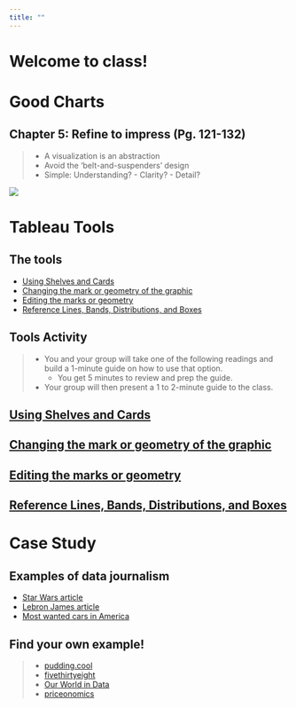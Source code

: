 ```yaml
---
title: ""
---
```

# Welcome to class! {data-background=#f7d754}

# Good Charts {data-background=#f7d754}

## Chapter 5: Refine to impress (Pg. 121-132)

> - A visualization is an abstraction
> - Avoid the 'belt-and-suspenders' design
> - Simple: Understanding? - Clarity? - Detail? 

![](images/gc/Ch5_which_elements.png)

# Tableau Tools {data-background=#f7d754}

## The tools

- [Using Shelves and Cards](https://help.tableau.com/current/pro/desktop/en-us/buildmanual_shelves.htm)
- [Changing the mark or geometry of the graphic](https://help.tableau.com/current/pro/desktop/en-us/viewparts_marks_marktypes.htm)
- [Editing the marks or geometry](https://help.tableau.com/current/pro/desktop/en-us/viewparts_marks_markproperties.htm)
- [Reference Lines, Bands, Distributions, and Boxes](https://help.tableau.com/current/pro/desktop/en-us/reference_lines.htm#Add_Bullet_Graphs)

## Tools Activity

> - You and your group will take one of the following readings and build a 1-minute guide on how to use that option.    
>     - You get 5 minutes to review and prep the guide.
> - Your group will then present a 1 to 2-minute guide to the class.

## [Using Shelves and Cards](https://help.tableau.com/current/pro/desktop/en-us/buildmanual_shelves.htm)

## [Changing the mark or geometry of the graphic](https://help.tableau.com/current/pro/desktop/en-us/viewparts_marks_marktypes.htm)

## [Editing the marks or geometry](https://help.tableau.com/current/pro/desktop/en-us/viewparts_marks_markproperties.htm)

## [Reference Lines, Bands, Distributions, and Boxes](https://help.tableau.com/current/pro/desktop/en-us/reference_lines.htm#Add_Bullet_Graphs)


<!--------------------

## [Using Shelves and Cards](https://help.tableau.com/current/pro/desktop/en-us/buildmanual_shelves.htm)

> - The **Columns shelf** creates the columns of a table  (x-axis), while the **Rows shelf** creates the rows of a table (y-axis). You can place any number of fields on these shelves.
> - Right-click (control-click on Mac) the row or column you want to hide, and then select Hide.
> - Open the field menu for a field that has hidden columns or rows and select Show Hidden Data.
> - The Pages shelf lets you break a view into a series of pages so you can better analyze how a specific field affects the rest of the data in a view. 
> - [Measure Values and Measure Names](https://help.tableau.com/current/pro/desktop/en-us/datafields_understanddatawindow_meavalues.htm)
> - [Summary Cards](https://help.tableau.com/current/pro/desktop/en-us/inspectdata_summary.htm)

## [Changing the mark or geometry of the graphic](https://help.tableau.com/current/pro/desktop/en-us/viewparts_marks_marktypes.htm)

This is where we change the geometries shown on the page.

## [Editing the marks or geometry](https://help.tableau.com/current/pro/desktop/en-us/viewparts_marks_markproperties.htm)


## [Reference Lines, Bands, Distributions, and Boxes](https://help.tableau.com/current/pro/desktop/en-us/reference_lines.htm#Add_Bullet_Graphs)


Check out the Analytics (much more like data summaries tab) next to Data.

--------------------------->

# Case Study {data-background=#f7d754}

## Examples of data journalism

- [Star Wars article](https://fivethirtyeight.com/features/americas-favorite-star-wars-movies-and-least-favorite-characters/)
- [Lebron James article](https://www.espn.com/nba/story/_/id/24999715/lebron-james-atlas-kirk-goldsberry-king-evolving-offensive-game)
- [Most wanted cars in America](https://priceonomics.com/the-most-wanted-cars-in-america/)

## Find your own example!

>- [pudding.cool](https://pudding.cool/)
>- [fivethirtyeight](https://fivethirtyeight.com/)
>- [Our World in Data](https://ourworldindata.org/)
>- [priceonomics](https://priceonomics.com/)
